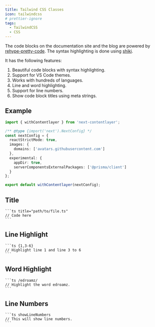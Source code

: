 ```yaml
---
title: Tailwind CSS Classes
icon: tailwindcss
# prettier-ignore
tags: 
  - TailwindCSS
  - CSS
---
```


The code blocks on the documentation site and the blog are powered by [rehype-pretty-code](https://github.com/atomiks/rehype-pretty-code). The syntax highlighting is done using [shiki](https://github.com/shikijs/shiki).

It has the following features:

1. Beautiful code blocks with syntax highlighting.
2. Support for VS Code themes.
3. Works with hundreds of languages.
4. Line and word highlighting.
5. Support for line numbers.
6. Show code block titles using meta strings.

## Example

```ts showLineNumbers title="next.config.js" {3} /appDir: true/
import { withContentlayer } from 'next-contentlayer';

/** @type {import('next').NextConfig} */
const nextConfig = {
  reactStrictMode: true,
  images: {
    domains: ['avatars.githubusercontent.com']
  },
  experimental: {
    appDir: true,
    serverComponentsExternalPackages: ['@prisma/client']
  }
};

export default withContentlayer(nextConfig);
```

## Title

````mdx
```ts title="path/to/file.ts"
// Code here
```
````

## Line Highlight

````mdx
```ts {1,3-6}
// Highlight line 1 and line 3 to 6
```
````

## Word Highlight

````mdx
```ts /edroamz/
// Highlight the word edroamz.
```
````

## Line Numbers

````mdx
```ts showLineNumbers
// This will show line numbers.
```
````
